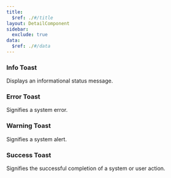 ```yaml
---
title:
  $ref: ./#/title
layout: DetailComponent
sidebar:
  exclude: true
data:
  $ref: ./#/data
---
```


<LivePreviewControls>

<LivePreview componentName="toast" exampleName="Info" >

### Info Toast

Displays an informational status message.

</LivePreview>

<LivePreview componentName="toast" exampleName="Error" >

### Error Toast

Signifies a system error.

</LivePreview>

<LivePreview componentName="toast" exampleName="Warning" >

### Warning Toast

Signifies a system alert.

</LivePreview>

<LivePreview componentName="toast" exampleName="Success" >

### Success Toast

Signifies the successful completion of a system or user action.

</LivePreview>
</LivePreviewControls>
